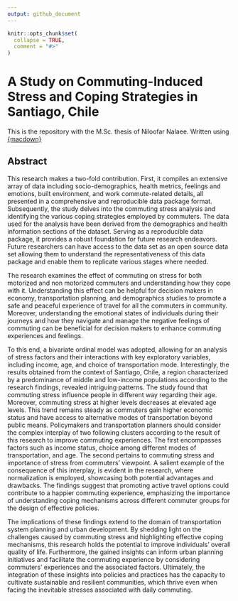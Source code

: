 ```yaml
---
output: github_document
---
```


<!-- README.md is generated from README.Rmd. Please edit that file -->

```r
knitr::opts_chunk$set(
  collapse = TRUE,
  comment = "#>"
)
```


# A Study on Commuting-Induced Stress and Coping Strategies in Santiago, Chile

This is the repository with the M.Sc. thesis of Niloofar Nalaee. Written using [{macdown}](https://paezha.github.io/macdown/)

## Abstract

  This research makes a two-fold contribution. First, it compiles an extensive array of data including socio-demographics, health metrics, feelings and emotions, built environment, and work commute-related details, all presented in a comprehensive and reproducible data package format.  Subsequently, the study delves into the commuting stress analysis and identifying the various coping strategies employed by commuters. The data used for the analysis have been derived from the demographics and health information sections of the dataset. Serving as a reproducible data package, it provides a robust foundation for future research endeavors. Future researchers can have access to the data set as an open source data set allowing them to understand the representativeness of this data package and enable them to replicate various stages where needed.
   
  The research examines the effect of commuting on stress for both motorized and non motorized commuters and understanding how they cope with it. Understanding this effect can be helpful for decision makers in economy, transportation planning, and demographics studies to promote a safe and peaceful experience of travel for all the commuters in community. Moreover, understanding the emotional states of individuals   during their journeys and how they navigate and manage the negative feelings of commuting can be beneficial for decision makers to enhance commuting experiences and feelings.
  
  To this end, a bivariate ordinal model was adopted, allowing for an analysis of stress factors and their interactions with key exploratory variables, including income, age, and choice of transportation mode. Interestingly, the results obtained from the context of Santiago, Chile, a region characterized by a predominance of middle and low-income populations according to the research findings, revealed intriguing patterns. The study found that commuting stress influence people in different way regarding their age. Moreover, commuting stress at higher levels decreases at elevated age levels. This trend remains steady as commuters gain higher economic status and have access to alternative modes of transportation beyond public means. Policymakers and transportation planners should consider the complex interplay of two following clusters according to the result of this research to improve commuting experiences. The first encompasses factors such as income status, choice among different modes of transportation, and age. The second pertains to commuting stress and importance of stress from commuters' viewpoint. A salient example of the consequence of this interplay, is evident in the research, where normalization is employed, showcasing both potential advantages and drawbacks. The findings suggest that promoting active travel options could contribute to a happier commuting experience, emphasizing the importance of understanding coping mechanisms across different commuter groups for the design of effective policies.
  
  The implications of these findings extend to the domain of transportation system planning and urban development. By shedding light on the challenges caused by commuting stress and highlighting effective coping mechanisms, this research holds the potential to improve individuals' overall quality of life. Furthermore, the gained insights can inform urban planning initiatives and facilitate the commuting experience by considering commuters' experiences and the associated factors. Ultimately, the integration of these insights into policies and practices has the capacity to cultivate sustainable and resilient communities, which thrive even when facing the inevitable stresses associated with daily commuting.